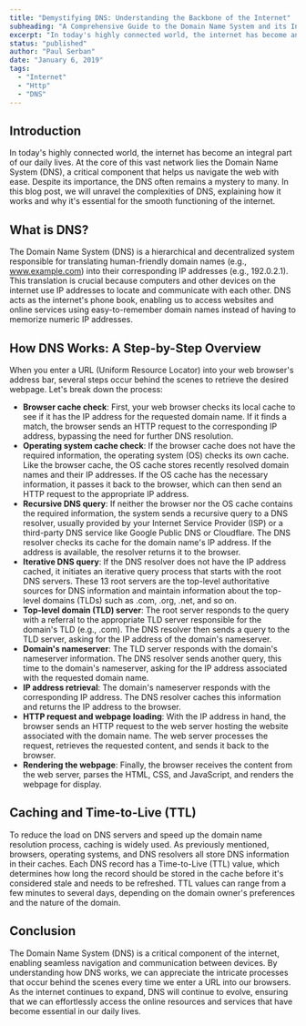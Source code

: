 ```yaml
---
title: "Demystifying DNS: Understanding the Backbone of the Internet"
subheading: "A Comprehensive Guide to the Domain Name System and its Inner Workings"
excerpt: "In today's highly connected world, the internet has become an integral part of our daily lives. At the core of this vast network lies the Domain Name System (DNS), a critical component that helps us navigate the web with ease. Despite its importance, the DNS often remains a mystery to many. In this blog post, we will unravel the complexities of DNS, explaining how it works and why it's essential for the smooth functioning of the internet."
status: "published"
author: "Paul Serban"
date: "January 6, 2019"
tags:
  - "Internet"
  - "Http"
  - "DNS"
---
```


## Introduction

In today's highly connected world, the internet has become an integral part of our daily lives. At the core of this vast network lies the Domain Name System (DNS), a critical component that helps us navigate the web with ease. Despite its importance, the DNS often remains a mystery to many. In this blog post, we will unravel the complexities of DNS, explaining how it works and why it's essential for the smooth functioning of the internet.

## What is DNS?

The Domain Name System (DNS) is a hierarchical and decentralized system responsible for translating human-friendly domain names (e.g., www.example.com) into their corresponding IP addresses (e.g., 192.0.2.1). This translation is crucial because computers and other devices on the internet use IP addresses to locate and communicate with each other. DNS acts as the internet's phone book, enabling us to access websites and online services using easy-to-remember domain names instead of having to memorize numeric IP addresses.

## How DNS Works: A Step-by-Step Overview

When you enter a URL (Uniform Resource Locator) into your web browser's address bar, several steps occur behind the scenes to retrieve the desired webpage. Let's break down the process:

- **Browser cache check**: First, your web browser checks its local cache to see if it has the IP address for the requested domain name. If it finds a match, the browser sends an HTTP request to the corresponding IP address, bypassing the need for further DNS resolution.
- **Operating system cache check**: If the browser cache does not have the required information, the operating system (OS) checks its own cache. Like the browser cache, the OS cache stores recently resolved domain names and their IP addresses. If the OS cache has the necessary information, it passes it back to the browser, which can then send an HTTP request to the appropriate IP address.
- **Recursive DNS query**: If neither the browser nor the OS cache contains the required information, the system sends a recursive query to a DNS resolver, usually provided by your Internet Service Provider (ISP) or a third-party DNS service like Google Public DNS or Cloudflare. The DNS resolver checks its cache for the domain name's IP address. If the address is available, the resolver returns it to the browser.
- **Iterative DNS query**: If the DNS resolver does not have the IP address cached, it initiates an iterative query process that starts with the root DNS servers. These 13 root servers are the top-level authoritative sources for DNS information and maintain information about the top-level domains (TLDs) such as .com, .org, .net, and so on.
- **Top-level domain (TLD) server**: The root server responds to the query with a referral to the appropriate TLD server responsible for the domain's TLD (e.g., .com). The DNS resolver then sends a query to the TLD server, asking for the IP address of the domain's nameserver.
- **Domain's nameserver**: The TLD server responds with the domain's nameserver information. The DNS resolver sends another query, this time to the domain's nameserver, asking for the IP address associated with the requested domain name.
- **IP address retrieval**: The domain's nameserver responds with the corresponding IP address. The DNS resolver caches this information and returns the IP address to the browser.
- **HTTP request and webpage loading**: With the IP address in hand, the browser sends an HTTP request to the web server hosting the website associated with the domain name. The web server processes the request, retrieves the requested content, and sends it back to the browser.
- **Rendering the webpage**: Finally, the browser receives the content from the web server, parses the HTML, CSS, and JavaScript, and renders the webpage for display.

## Caching and Time-to-Live (TTL)
 
To reduce the load on DNS servers and speed up the domain name resolution process, caching is widely used. As previously mentioned, browsers, operating systems, and DNS resolvers all store DNS information in their caches. Each DNS record has a Time-to-Live (TTL) value, which determines how long the record should be stored in the cache before it's considered stale and needs to be refreshed. TTL values can range from a few minutes to several days, depending on the domain owner's preferences and the nature of the domain.

## Conclusion

The Domain Name System (DNS) is a critical component of the internet, enabling seamless navigation and communication between devices. By understanding how DNS works, we can appreciate the intricate processes that occur behind the scenes every time we enter a URL into our browsers. As the internet continues to expand, DNS will continue to evolve, ensuring that we can effortlessly access the online resources and services that have become essential in our daily lives.


